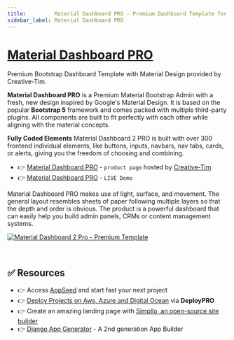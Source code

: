```yaml
---
title:         Material Dashboard PRO - Premium Dashboard Template for Bootstrap
sidebar_label: Material Dashboard PRO
---
```


# [Material Dashboard PRO](https://www.creative-tim.com/product/material-dashboard-pro?AFFILIATE=128200)

<SubHeading>Premium Bootstrap Dashboard Template with Material Design provided by Creative-Tim.</SubHeading>

**Material Dashboard PRO** is a Premium Material Bootstrap Admin with a fresh, new design inspired by Google's Material Design. 
It is based on the popular **Bootstrap 5** framework and comes packed with multiple third-party plugins. All components are built to fit perfectly with each other while aligning with the material concepts.

**Fully Coded Elements** Material Dashboard 2 PRO is built with over 300 frontend individual elements, like buttons, inputs, navbars, nav tabs, cards, or alerts, giving you the freedom of choosing and combining. 

- 👉 [Material Dashboard PRO](https://www.creative-tim.com/product/material-dashboard-pro?AFFILIATE=128200) - `product page` hosted by [Creative-Tim](../partners/creative-tim.mdx)
- 👉 [Material Dashboard PRO](https://demos.creative-tim.com/material-dashboard-pro-bs4/examples/dashboard.html?AFFILIATE=128200) - `LIVE Demo`

Material Dashboard PRO makes use of light, surface, and movement. The general layout resembles sheets of paper following multiple layers so that the depth and order is obvious. 
The product is a powerful dashboard that can easily help you build admin panels, CRMs or content management systems.

[![Material Dashboard 2 Pro - Premium Template](https://user-images.githubusercontent.com/51070104/224488954-b10580e2-3522-45dc-8a00-72bd1ddd2db1.png)](https://www.creative-tim.com/product/material-dashboard-pro?AFFILIATE=128200)

<br />

## ✅ Resources 

- 👉 Access [AppSeed](https://appseed.us/) and start fast your next project
- 👉 [Deploy Projects on Aws, Azure and Digital Ocean](https://www.docs.deploypro.dev/) via **DeployPRO**
- 👉 Create an amazing landing page with [Simpllo, an open-source site builder](https://www.simpllo.com/)
- 👉 [Django App Generator](https://app-generator.dev/django/) - A 2nd generation App Builder
